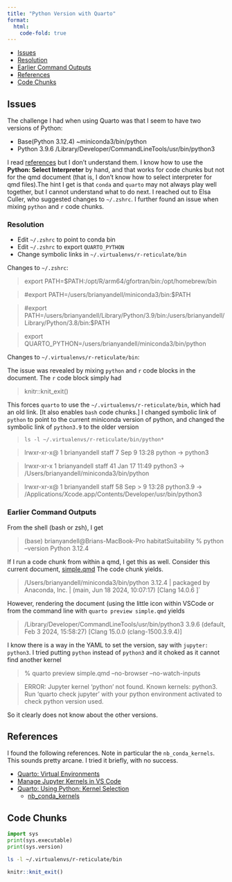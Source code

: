 ```yaml
---
title: "Python Version with Quarto"
format:
  html:
    code-fold: true
---
```


- [Issues](#issues)
- [Resolution](#resolution)
- [Earlier Command Outputs](#earlier-command-outputs)
- [References](#references)
- [Code Chunks](#code-chunks)

## Issues
 
The challenge I had when using Quarto was that I seem to have two versions of Python:

- Base(Python 3.12.4) ~miniconda3/bin/python
- Python 3.9.6 /Library/Developer/CommandLineTools/usr/bin/python3
 
I read 
[references](#references)
but I don’t understand them. I know how to use the 
**Python: Select Interpreter**
by hand, and that works for code chunks but not for the qmd document
(that is, I don’t know how to select interpreter for qmd files).The hint I get is that `conda` and `quarto` may not always play
well together, but I cannot understand what to do next.
I reached out to Elsa Culler, who suggested changes to `~/.zshrc`.
I further found an issue when mixing `python` and `r` code chunks.
 
### Resolution

- Edit `~/.zshrc` to point to conda bin
- Edit `~/.zshrc` to export `QUARTO_PYTHON`
- Change symbolic links in `~/.virtualenvs/r-reticulate/bin`

Changes to `~/.zshrc`:

> export PATH=$PATH:/opt/R/arm64/gfortran/bin:/opt/homebrew/bin\

> #export PATH=/users/brianyandell/miniconda3/bin:$PATH\

> #export PATH=/users/brianyandell/Library/Python/3.9/bin:/users/brianyandell/Library/Python/3.8/bin:$PATH\

> export QUARTO_PYTHON=/users/brianyandell/miniconda3/bin/python

Changes to `~/.virtualenvs/r-reticulate/bin`:

The issue was revealed by mixing `python` and `r` code blocks
in the document. The `r` code block simply had

> knitr::knit_exit()

This forces `quarto` to use the `~/.virtualenvs/r-reticulate/bin`, which had an old link.
[It also enables `bash` code chunks.]
I changed symbolic link of `python`
to point to the current miniconda version of python, and changed the symbolic link of `python3.9` to the older version

> `ls -l ~/.virtualenvs/r-reticulate/bin/python*`

> lrwxr-xr-x@ 1 brianyandell  staff     7 Sep  9 13:28 python -> python3

> lrwxr-xr-x  1 brianyandell  staff    41 Jan 17 11:49 python3 -> /Users/brianyandell/miniconda3/bin/python

> lrwxr-xr-x@ 1 brianyandell  staff    58 Sep  > 9 13:28 python3.9 -> /Applications/Xcode.app/Contents/Developer/usr/bin/python3

### Earlier Command Outputs

From the shell (bash or zsh), I get
 
> (base) brianyandell@Brians-MacBook-Pro habitatSuitability % python --version
> Python 3.12.4

If I run a code chunk from within a qmd, I get this as well. Consider this current document,
[simple.qmd](https://github.com/byandell-envsys/habitatSuitability/blob/main/simple.qmd) 
The code chunk yields.
 
> /Users/brianyandell/miniconda3/bin/python
> 3.12.4 | packaged by Anaconda, Inc. | (main, Jun 18 2024, 10:07:17) [Clang 14.0.6 ]`
 
However, rendering the document (using the little icon within VSCode or from the command line with `quarto preview simple.qmd` yields
 
> /Library/Developer/CommandLineTools/usr/bin/python3
> 3.9.6 (default, Feb  3 2024, 15:58:27)
[Clang 15.0.0 (clang-1500.3.9.4)]
 
I know there is a way in the YAML to set the version, say with `jupyter: python3`.
I tried putting `python` instead of `python3` and it choked as it cannot find another kernel
 
> % quarto preview simple.qmd --no-browser --no-watch-inputs\

> ERROR: Jupyter kernel 'python' not found. Known kernels: python3. Run 'quarto check jupyter' with your python environment activated to check python version used.
 
So it clearly does not know about the other versions.
 
## References

I found the following references.
Note in particular the `nb_conda_kernels`.
This sounds pretty arcane.
I tried it briefly, with no success.

- [Quarto: Virtual Environments](https://quarto.org/docs/projects/virtual-environments.html)
- [Manage Jupyter Kernels in VS Code](https://code.visualstudio.com/docs/datascience/jupyter-kernel-management)
- [Quarto: Using Python: Kernel Selection](https://quarto.org/docs/computations/python.html#kernel-selection)
  - [nb_conda_kernels](https://github.com/anaconda/nb_conda_kernels#use-with-nbconvert-voila-papermill)

## Code Chunks

```python
import sys
print(sys.executable)
print(sys.version)
```

```bash
ls -l ~/.virtualenvs/r-reticulate/bin
```

```r
knitr::knit_exit()
```
